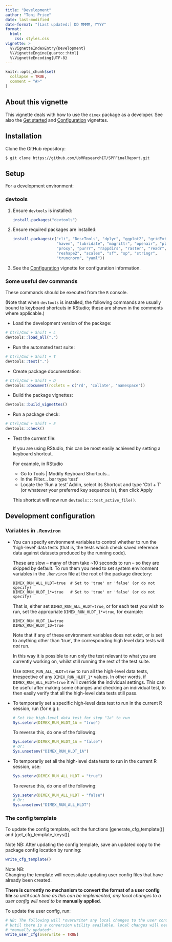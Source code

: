 ```yaml
---
title: "Development"
author: "Toni Price"
date: last-modified
date-format: "[Last updated:] DD MMMM, YYYY"
format:
  html:
    css: styles.css
vignette: >
  %\VignetteIndexEntry{Development}
  %\VignetteEngine{quarto::html}
  %\VignetteEncoding{UTF-8}
---
```


```r
knitr::opts_chunk$set(
  collapse = TRUE,
  comment = "#>"
)
```

~~~{=comment}
```r
library(dimex)
```
~~~

## About this vignette

This vignette deals with how to use the `dimex` package as a developer. See also
the [Get started](dimex.html) and [Configuration](config.html) vignettes.

## Installation {#install-dev}

Clone the GitHub repository:

```
$ git clone https://github.com/UoMResearchIT/SPFFinalReport.git
```

## Setup

For a development environment:

### devtools

1.  Ensure `devtools` is installed:

    ```r
    install.packages("devtools")
    ```

2.  Ensure required packages are installed:

    ```r
    install.packages(c("cli", "DescTools", "dplyr", "ggplot2", "gridExtra",
                       "haven", "lubridate", "magrittr", "openair", "plyr",
                       "proxy", "purrr", "rappdirs", "raster", "readr",
                       "reshape2", "scales", "sf", "sp", "stringr",
                       "truncnorm", "yaml"))
    ```

```{=comment}
[TODO: Implement `renv` and add setup instructions]
```

3.  See the [Configuration](config.html) vignette for configuration information.

### Some useful dev commands

These commands should be executed from the `R` console.

(Note that when `devtools` is installed, the following commands are usually
bound to keyboard shortcuts in RStudio; these are shown in the comments where
applicable.)

- Load the development version of the package:

```r
# Ctrl/Cmd + Shift + L
devtools::load_all(".")
```

-  Run the automated test suite:

```r
# Ctrl/Cmd + Shift + T
devtools::test(".")
```

-  Create package documentation:

```r
# Ctrl/Cmd + Shift + D
devtools::document(roclets = c('rd', 'collate', 'namespace'))
```

-  Build the package vignettes:

```r
devtools::build_vignettes()
```

-  Run a package check:

```r
# Ctrl/Cmd + Shift + E
devtools::check()
```
    
- Test the current file:

    If you are using RStudio, this can be most easily achieved by setting a
    keyboard shortcut.

    For example, in RStudio <br>
    - Go to Tools | Modify Keyboard Shortcuts... <br>
    - In the Filter... bar type 'test'
    - Locate the 'Run a test' Addin, select its Shortcut and type 'Ctrl + T' (or
      whatever your preferred key sequence is), then click Apply

    This shortcut will now run `devtools:::test_active_file()`.

## Development configuration

### Variables in `.Renviron`

- You can specify environment variables to control whether to run the
  'high-level' data tests (that is, the tests which check saved reference data
  against datasets produced by the running code).
  
  These are slow -- many of them take ~10 seconds to run -- so they are skipped
  by default. To run them you need to set system environment variables in the
  `.Renviron` file at the root of the package directory:

    ````
    DIMEX_RUN_ALL_HLDT=true  # Set to 'true' or 'false' (or do not specify)
    DIMEX_RUN_HLDT_1*=true   # Set to 'true' or 'false' (or do not specify)
    ````

    That is, either set `DIMEX_RUN_ALL_HLDT=true`, or for each test you wish to
    run, set the appropriate `DIMEX_RUN_HLDT_1*=true`, for example:
    
    ````
    DIMEX_RUN_HLDT_1A=true
    DIMEX_RUN_HLDT_1D=true
    ````

    Note that if any of these environment variables does not exist, or is set to
    anything other than 'true', the corresponding high level data tests will
    *not* run.

    In this way it is possible to run only the test relevant to what you are
    currently working on, whilst still running the rest of the test suite.

    Use `DIMEX_RUN_ALL_HLDT=true` to run all the high-level data tests,
    irrespective of any `DIMEX_RUN_HLDT_1*` values. In other words, if
    `DIMEX_RUN_ALL_HLDT=true` it will override the individual settings. This can
    be useful after making some changes and checking an individual test, to then
    easily verify that all the high-level data tests still pass.

- To temporarily set a specific high-level data test to run in the current R
  session, run (for e.g.):

  ```r
  # Set the high-level data test for step "1a" to run
  Sys.setenv(DIMEX_RUN_HLDT_1A = "true")
  ```
  
  To reverse this, do one of the following:
  
  ```r
  Sys.setenv(DIMEX_RUN_HLDT_1A = "false")
  # Or:
  Sys.unsetenv("DIMEX_RUN_HLDT_1A")
  ```

- To temporarily set all the high-level data tests to run in the current R
  session, use:

  ```r
  Sys.setenv(DIMEX_RUN_ALL_HLDT = "true")
  ```
  
  To reverse this, do one of the following:
  
  ```r
  Sys.setenv(DIMEX_RUN_ALL_HLDT = "false")
  # Or:
  Sys.unsetenv("DIMEX_RUN_ALL_HLDT")
  ```

### The config template {#config-template}

To update the config template, edit the functions [generate_cfg_template()] and
[get_cfg_template_keys()].

Note NB: After updating the config template, save an updated copy to the package
config location by running:
```r
write_cfg_template()
```

Note NB: <br>
Changing the template will necessitate updating user config files that have
already been created.

```{=comment}
[TODO: When a conversion utility has been implemented, update the following]
```
**There is currently no mechanism to convert the format of a user config file**
*so until such time as this can be implemented, any local changes to a user
config will need to be* **manually applied**.

To update the user config, run:
```r
# NB: The following will *overwrite* any local changes to the user config!
# Until there is a conversion utility available, local changes will need to be
# *manually updated*.
write_user_cfg(overwrite = TRUE)
```
